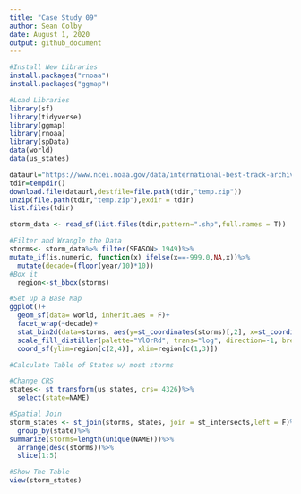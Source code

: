```yaml
---
title: "Case Study 09"
author: Sean Colby
date: August 1, 2020
output: github_document
---
```

```r
#Install New Libraries
install.packages("rnoaa")
install.packages("ggmap")

#Load Libraries
library(sf)
library(tidyverse)
library(ggmap)
library(rnoaa)
library(spData)
data(world)
data(us_states)
```
```r
dataurl="https://www.ncei.noaa.gov/data/international-best-track-archive-for-climate-stewardship-ibtracs/v04r00/access/shapefile/IBTrACS.NA.list.v04r00.points.zip"
tdir=tempdir()
download.file(dataurl,destfile=file.path(tdir,"temp.zip"))
unzip(file.path(tdir,"temp.zip"),exdir = tdir)
list.files(tdir)

storm_data <- read_sf(list.files(tdir,pattern=".shp",full.names = T))
```

```r
#Filter and Wrangle the Data
storms<- storm_data%>% filter(SEASON> 1949)%>%
mutate_if(is.numeric, function(x) ifelse(x==-999.0,NA,x))%>%
  mutate(decade=(floor(year/10)*10))
#Box it
  region<-st_bbox(storms)
```

```r
#Set up a Base Map
ggplot()+
  geom_sf(data= world, inherit.aes = F)+
  facet_wrap(~decade)+
  stat_bin2d(data=storms, aes(y=st_coordinates(storms)[,2], x=st_coordinates(storms)[,1]),bins=100)+
  scale_fill_distiller(palette="YlOrRd", trans="log", direction=-1, breaks = c(1,10,100,1000))+
  coord_sf(ylim=region[c(2,4)], xlim=region[c(1,3)])
```

```r
#Calculate Table of States w/ most storms

#Change CRS
states<- st_transform(us_states, crs= 4326)%>%
  select(state=NAME)

#Spatial Join
storm_states <- st_join(storms, states, join = st_intersects,left = F)%>% 
  group_by(state)%>%
summarize(storms=length(unique(NAME)))%>%
  arrange(desc(storms))%>%
  slice(1:5)

#Show The Table
view(storm_states)
```


